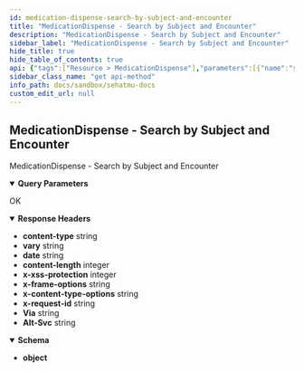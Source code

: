 ```yaml
---
id: medication-dispense-search-by-subject-and-encounter
title: "MedicationDispense - Search by Subject and Encounter"
description: "MedicationDispense - Search by Subject and Encounter"
sidebar_label: "MedicationDispense - Search by Subject and Encounter"
hide_title: true
hide_table_of_contents: true
api: {"tags":["Resource > MedicationDispense"],"parameters":[{"name":"subject","in":"query","schema":{"type":"integer"},"example":"100000030009"},{"name":"context","in":"query","schema":{"type":"string"},"example":"2823ed1d-3e3e-434e-9a5b-9c579d192787"}],"responses":{"200":{"description":"OK","headers":{"content-type":{"schema":{"type":"string","example":"application/fhir+json;charset=utf-8"}},"vary":{"schema":{"type":"string","example":"Referer"}},"date":{"schema":{"type":"string","example":"Wed, 19 Oct 2022 08:20:31 GMT"}},"content-length":{"schema":{"type":"integer","example":"3847"}},"x-xss-protection":{"schema":{"type":"integer","example":"0"}},"x-frame-options":{"schema":{"type":"string","example":"SAMEORIGIN"}},"x-content-type-options":{"schema":{"type":"string","example":"nosniff"}},"x-request-id":{"schema":{"type":"string","example":"fe9f2089-c266-46f2-88d4-4e678d320f29"}},"Via":{"schema":{"type":"string","example":"1.1 google"}},"Alt-Svc":{"schema":{"type":"string","example":"h3=\":443\"; ma=2592000,h3-29=\":443\"; ma=2592000"}}},"content":{"application/json":{"schema":{"type":"object"},"example":{"entry":[{"fullUrl":"https://api-satusehat-dev.dto.kemkes.go.id/fhir-r4/v1/MedicationDispense/92366c87-281b-465b-b205-5af7ebabe91a","resource":{"authorizingPrescription":[{"reference":"MedicationRequest/7617e000-58fe-4bfd-ae20-3c9296f5db0f"}],"category":{"coding":[{"code":"outpatient","display":"Outpatient","system":"http://terminology.hl7.org/fhir/CodeSystem/medicationdispense-category"}]},"context":{"reference":"Encounter/19640281-c21b-41d4-ae73-223ad4f0e8d5"},"dosageInstruction":[{"additionalInstruction":[{"text":"Diminum setiap hari"}],"doseAndRate":[{"doseQuantity":{"code":"TAB","system":"http://terminology.hl7.org/CodeSystem/v3-orderableDrugForm","unit":"TAB","value":4},"type":{"coding":[{"code":"ordered","display":"Ordered","system":"http://terminology.hl7.org/CodeSystem/dose-rate-type"}]}}],"route":{"coding":[{"code":"O","display":"Oral","system":"http://www.whocc.no/atc"}]},"sequence":1,"text":"4 tablet per hari","timing":{"repeat":{"frequency":1,"period":1,"periodUnit":"d"}}}],"id":"92366c87-281b-465b-b205-5af7ebabe91a","identifier":[{"system":"http://sys-ids.kemkes.go.id/medicationdispense/10000004","value":"20240031"},{"system":"http://sys-ids.kemkes.go.id/medicationdispense-item/10000004","value":"20240031-1"}],"location":{"display":"Apotek RS SATUSEHAT","reference":"Location/52e135eb-1956-4871-ba13-e833e662484d"},"medicationReference":{"display":"Obat Anti Tuberculosis / Rifampicin 150 mg / Isoniazid 75 mg / Pyrazinamide 400 mg / Ethambutol 275 mg Kaplet Salut Selaput (KIMIA FARMA)","reference":"Medication/d415ea4d-ff2f-4fc9-83b6-c3bb04e65737"},"meta":{"lastUpdated":"2022-10-19T08:14:28.865117+00:00","versionId":"MTY2NjE2NzI2ODg2NTExNzAwMA"},"performer":[{"actor":{"display":"John Miller","reference":"Practitioner/N10000003"}},{"actor":{"reference":"Organization/10000004"}}],"quantity":{"code":"TAB","system":"http://terminology.hl7.org/CodeSystem/v3-orderableDrugForm","unit":"TAB","value":120},"resourceType":"MedicationDispense","status":"completed","subject":{"display":"John Doe","reference":"Patient/100000030004"},"whenHandedOver":"2022-08-01T12:20:00Z","whenPrepared":"2022-08-01T10:20:00Z"},"search":{"mode":"match"}}],"resourceType":"Bundle","total":1,"type":"searchset"}}}}},"description":"MedicationDispense - Search by Subject and Encounter","method":"get","path":"/MedicationDispense","servers":[{"url":"https://istanbul.muhammadiyah.or.id/","description":"Sandbox environment server"}],"securitySchemes":{"bearerAuth":{"type":"http","scheme":"bearer"}},"info":{"title":"SehatMu Docs","version":"1.0.0"},"postman":{"name":"MedicationDispense - Search by Subject and Encounter","description":{"type":"text/plain"},"url":{"path":["MedicationDispense"],"host":["{{baseUrl}}"],"query":[{"disabled":false,"key":"subject","value":""},{"disabled":false,"key":"context","value":""}],"variable":[]},"header":[{"key":"Accept","value":"application/json"}],"method":"GET"}}
sidebar_class_name: "get api-method"
info_path: docs/sandbox/sehatmu-docs
custom_edit_url: null
---
```



## MedicationDispense - Search by Subject and Encounter



MedicationDispense - Search by Subject and Encounter

<details style={{"marginBottom":"1rem"}} data-collapsed={false} open={true}><summary style={{}}><strong>Query Parameters</strong></summary><div><ul><ParamsItem className={"paramsItem"} param={{"name":"subject","in":"query","schema":{"type":"integer"},"example":"100000030009"}}></ParamsItem><ParamsItem className={"paramsItem"} param={{"name":"context","in":"query","schema":{"type":"string"},"example":"2823ed1d-3e3e-434e-9a5b-9c579d192787"}}></ParamsItem></ul></div></details><div><ApiTabs><TabItem label={"200"} value={"200"}><div>

OK

</div><details style={{"textAlign":"left","marginBottom":"1rem"}} data-collaposed={true} open={false}><summary style={{}}><strong>Response Headers</strong></summary><ul style={{"marginLeft":"1rem"}}><li className={"schemaItem"}><summary style={{}}><strong>content-type</strong><span style={{"opacity":"0.6"}}> string</span></summary><div></div></li><li className={"schemaItem"}><summary style={{}}><strong>vary</strong><span style={{"opacity":"0.6"}}> string</span></summary><div></div></li><li className={"schemaItem"}><summary style={{}}><strong>date</strong><span style={{"opacity":"0.6"}}> string</span></summary><div></div></li><li className={"schemaItem"}><summary style={{}}><strong>content-length</strong><span style={{"opacity":"0.6"}}> integer</span></summary><div></div></li><li className={"schemaItem"}><summary style={{}}><strong>x-xss-protection</strong><span style={{"opacity":"0.6"}}> integer</span></summary><div></div></li><li className={"schemaItem"}><summary style={{}}><strong>x-frame-options</strong><span style={{"opacity":"0.6"}}> string</span></summary><div></div></li><li className={"schemaItem"}><summary style={{}}><strong>x-content-type-options</strong><span style={{"opacity":"0.6"}}> string</span></summary><div></div></li><li className={"schemaItem"}><summary style={{}}><strong>x-request-id</strong><span style={{"opacity":"0.6"}}> string</span></summary><div></div></li><li className={"schemaItem"}><summary style={{}}><strong>Via</strong><span style={{"opacity":"0.6"}}> string</span></summary><div></div></li><li className={"schemaItem"}><summary style={{}}><strong>Alt-Svc</strong><span style={{"opacity":"0.6"}}> string</span></summary><div></div></li></ul></details><div><MimeTabs schemaType={"response"}><TabItem label={"application/json"} value={"application/json"}><SchemaTabs><TabItem label={"Schema"} value={"Schema"}><details style={{}} data-collapsed={false} open={true}><summary style={{"textAlign":"left"}}><strong>Schema</strong></summary><div style={{"textAlign":"left","marginLeft":"1rem"}}></div><ul style={{"marginLeft":"1rem"}}><li><div><strong>object</strong></div></li></ul></details></TabItem><TabItem label={"Example (from schema)"} value={"Example (from schema)"}><ResponseSamples responseExample={"{}"} language={"json"}></ResponseSamples></TabItem><TabItem label={"Example"} value={"Example"}><ResponseSamples responseExample={"{\n  \"entry\": [\n    {\n      \"fullUrl\": \"https://api-satusehat-dev.dto.kemkes.go.id/fhir-r4/v1/MedicationDispense/92366c87-281b-465b-b205-5af7ebabe91a\",\n      \"resource\": {\n        \"authorizingPrescription\": [\n          {\n            \"reference\": \"MedicationRequest/7617e000-58fe-4bfd-ae20-3c9296f5db0f\"\n          }\n        ],\n        \"category\": {\n          \"coding\": [\n            {\n              \"code\": \"outpatient\",\n              \"display\": \"Outpatient\",\n              \"system\": \"http://terminology.hl7.org/fhir/CodeSystem/medicationdispense-category\"\n            }\n          ]\n        },\n        \"context\": {\n          \"reference\": \"Encounter/19640281-c21b-41d4-ae73-223ad4f0e8d5\"\n        },\n        \"dosageInstruction\": [\n          {\n            \"additionalInstruction\": [\n              {\n                \"text\": \"Diminum setiap hari\"\n              }\n            ],\n            \"doseAndRate\": [\n              {\n                \"doseQuantity\": {\n                  \"code\": \"TAB\",\n                  \"system\": \"http://terminology.hl7.org/CodeSystem/v3-orderableDrugForm\",\n                  \"unit\": \"TAB\",\n                  \"value\": 4\n                },\n                \"type\": {\n                  \"coding\": [\n                    {\n                      \"code\": \"ordered\",\n                      \"display\": \"Ordered\",\n                      \"system\": \"http://terminology.hl7.org/CodeSystem/dose-rate-type\"\n                    }\n                  ]\n                }\n              }\n            ],\n            \"route\": {\n              \"coding\": [\n                {\n                  \"code\": \"O\",\n                  \"display\": \"Oral\",\n                  \"system\": \"http://www.whocc.no/atc\"\n                }\n              ]\n            },\n            \"sequence\": 1,\n            \"text\": \"4 tablet per hari\",\n            \"timing\": {\n              \"repeat\": {\n                \"frequency\": 1,\n                \"period\": 1,\n                \"periodUnit\": \"d\"\n              }\n            }\n          }\n        ],\n        \"id\": \"92366c87-281b-465b-b205-5af7ebabe91a\",\n        \"identifier\": [\n          {\n            \"system\": \"http://sys-ids.kemkes.go.id/medicationdispense/10000004\",\n            \"value\": \"20240031\"\n          },\n          {\n            \"system\": \"http://sys-ids.kemkes.go.id/medicationdispense-item/10000004\",\n            \"value\": \"20240031-1\"\n          }\n        ],\n        \"location\": {\n          \"display\": \"Apotek RS SATUSEHAT\",\n          \"reference\": \"Location/52e135eb-1956-4871-ba13-e833e662484d\"\n        },\n        \"medicationReference\": {\n          \"display\": \"Obat Anti Tuberculosis / Rifampicin 150 mg / Isoniazid 75 mg / Pyrazinamide 400 mg / Ethambutol 275 mg Kaplet Salut Selaput (KIMIA FARMA)\",\n          \"reference\": \"Medication/d415ea4d-ff2f-4fc9-83b6-c3bb04e65737\"\n        },\n        \"meta\": {\n          \"lastUpdated\": \"2022-10-19T08:14:28.865117+00:00\",\n          \"versionId\": \"MTY2NjE2NzI2ODg2NTExNzAwMA\"\n        },\n        \"performer\": [\n          {\n            \"actor\": {\n              \"display\": \"John Miller\",\n              \"reference\": \"Practitioner/N10000003\"\n            }\n          },\n          {\n            \"actor\": {\n              \"reference\": \"Organization/10000004\"\n            }\n          }\n        ],\n        \"quantity\": {\n          \"code\": \"TAB\",\n          \"system\": \"http://terminology.hl7.org/CodeSystem/v3-orderableDrugForm\",\n          \"unit\": \"TAB\",\n          \"value\": 120\n        },\n        \"resourceType\": \"MedicationDispense\",\n        \"status\": \"completed\",\n        \"subject\": {\n          \"display\": \"John Doe\",\n          \"reference\": \"Patient/100000030004\"\n        },\n        \"whenHandedOver\": \"2022-08-01T12:20:00Z\",\n        \"whenPrepared\": \"2022-08-01T10:20:00Z\"\n      },\n      \"search\": {\n        \"mode\": \"match\"\n      }\n    }\n  ],\n  \"resourceType\": \"Bundle\",\n  \"total\": 1,\n  \"type\": \"searchset\"\n}"} language={"json"}></ResponseSamples></TabItem></SchemaTabs></TabItem></MimeTabs></div></TabItem></ApiTabs></div>
      